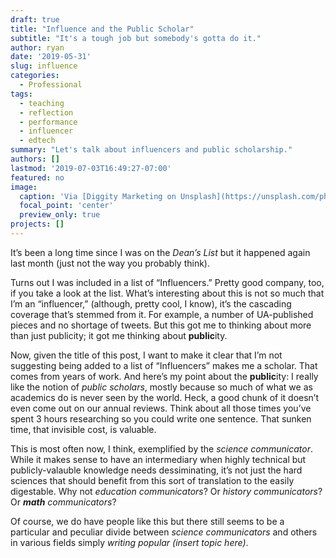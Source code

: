 ```yaml
---
draft: true
title: "Influence and the Public Scholar"
subtitle: "It's a tough job but somebody's gotta do it."
author: ryan
date: '2019-05-31'
slug: influence
categories:
  - Professional
tags:
  - teaching
  - reflection
  - performance
  - influencer
  - edtech
summary: "Let's talk about influencers and public scholarship."
authors: []
lastmod: '2019-07-03T16:49:27-07:00'
featured: no
image:
  caption: 'Via [Diggity Marketing on Unsplash](https://unsplash.com/photos/QFZ_72_NxIQ)'
  focal_point: 'center'
  preview_only: true
projects: []
---
```


It's been a long time since I was on the _Dean's List_ but it happened again last month (just not the way you probably think).

Turns out I was included in a list of "Influencers." Pretty good company, too, if you take a look at the list. What's interesting about this is not so much that I'm an "influencer," (although, pretty cool, I know), it's the cascading coverage that's stemmed from it. For example, a number of UA-published pieces and no shortage of tweets. But this got me to thinking about more than just publicity; it got me thinking about **public**ity. 

Now, given the title of this post, I want to make it clear that I'm not suggesting being added to a list of "Influencers" makes me a scholar. That comes from years of work. And here's my point about the **public**ity: I really like the notion of *public scholars*, mostly because so much of what we as academics do is never seen by the world. Heck, a good chunk of it doesn't even come out on our annual reviews. Think about all those times you've spent 3 hours researching so you could write one sentence. That sunken time, that invisible cost, is valuable.

This is most often now, I think, exemplified by the *science communicator*. While it makes sense to have an intermediary when highly technical but publicly-valauble knowledge needs dessiminating, it's not just the hard sciences that should benefit from this sort of translation to the easily digestable. Why not *education communicators*? Or *history communicators*? Or ***math** communicators*? 

Of course, we do have people like this but there still seems to be a particular and peculiar divide between *science communicators* and others in various fields simply *writing popular (insert topic here)*.


